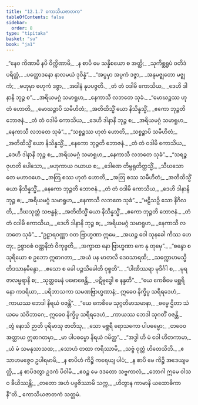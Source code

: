 ```yaml
---
title: "12.1.7 ကောသိယဇာတက"
tableOfContents: false
sidebar:
  order: 8
type: "tipitaka"
basket: "su"
book: "ja1"
---
```



<DynamicBreadcrumb />

<Division number="73" book="ja1">

<Paragraph number="2317" type="verses" book="ja1">
_“နေဝ ကိဏာမိ နပိ ဝိက္ကိဏာမိ,_  
_န စာပိ မေ သန္နိစယော စ အတ္ထိ;_  
_သုကိစ္ဆရူပံ ဝတိဒံ ပရိတ္တံ,_  
_ပတ္ထောဒနော နာလမယံ ဒုဝိန္နံ”._  

</Paragraph>

</Division>
<Division number="74" book="ja1">

<Paragraph number="2318" type="verses" book="ja1">
_“အပ္ပမှာ အပ္ပကံ ဒဇ္ဇာ,_  
_အနုမဇ္ဈတော မဇ္ဈကံ;_  
_ဗဟုမှာ ဗဟုကံ ဒဇ္ဇာ,_  
_အဒါနံ နုပပဇ္ဇတိ._  

</Paragraph>

</Division>
<Division number="75" book="ja1">

<Paragraph number="2319" type="verses" book="ja1">
_တံ တံ ဝဒါမိ ကောသိယ,_  
_ဒေဟိ ဒါနာနိ ဘုဉ္ဇ စ”._  
_အရိယမဂ္ဂံ သမာရူဟ,_  
_နေကာသီ လဘတေ သုခံ._  

</Paragraph>

</Division>
<Division number="76" book="ja1">

<Paragraph number="2320" type="verses" book="ja1">
_“မောဃဉ္စဿ ဟုတံ ဟောတိ,_  
_မောဃဉ္စာပိ သမီဟိတံ;_  
_အတိထိသ္မိံ ယော နိသိန္နသ္မိံ,_  
_ဧကော ဘုဉ္ဇတိ ဘောဇနံ._  

</Paragraph>

</Division>
<Division number="77" book="ja1">

<Paragraph number="2321" type="verses" book="ja1">
_တံ တံ ဝဒါမိ ကောသိယ,_  
_ဒေဟိ ဒါနာနိ ဘုဉ္ဇ စ;_  
_အရိယမဂ္ဂံ သမာရူဟ,_  
_နေကာသီ လဘတေ သုခံ”._  

</Paragraph>

</Division>
<Division number="78" book="ja1">

<Paragraph number="2322" type="verses" book="ja1">
_“သစ္စဉ္စဿ ဟုတံ ဟောတိ,_  
_သစ္စဉ္စာပိ သမီဟိတံ;_  
_အတိထိသ္မိံ ယော နိသိန္နသ္မိံ,_  
_နေကော ဘုဉ္ဇတိ ဘောဇနံ._  

</Paragraph>

</Division>
<Division number="79" book="ja1">

<Paragraph number="2323" type="verses" book="ja1">
_တံ တံ ဝဒါမိ ကောသိယ,_  
_ဒေဟိ ဒါနာနိ ဘုဉ္ဇ စ;_  
_အရိယမဂ္ဂံ သမာရူဟ,_  
_နေကာသီ လဘတေ သုခံ”._  

</Paragraph>

</Division>
<Division number="80" book="ja1">

<Paragraph number="2324" type="verses" book="ja1">
_“သရဉ္စ ဇုဟတိ ပေါသော,_  
_ဗဟုကာယ ဂယာယ စ;_  
_ဒေါဏေ တိမ္ဗရုတိတ္ထသ္မိံ,_  
_သီဃသောတေ မဟာဝဟေ._  

</Paragraph>

</Division>
<Division number="81" book="ja1">

<Paragraph number="2325" type="verses" book="ja1">
_အတြ စဿ ဟုတံ ဟောတိ,_  
_အတြ စဿ သမီဟိတံ;_  
_အတိထိသ္မိံ ယော နိသိန္နသ္မိံ,_  
_နေကော ဘုဉ္ဇတိ ဘောဇနံ._  

</Paragraph>

</Division>
<Division number="82" book="ja1">

<Paragraph number="2326" type="verses" book="ja1">
_တံ တံ ဝဒါမိ ကောသိယ,_  
_ဒေဟိ ဒါနာနိ ဘုဉ္ဇ စ;_  
_အရိယမဂ္ဂံ သမာရူဟ,_  
_နေကာသီ လဘတေ သုခံ”._  

</Paragraph>

</Division>
<Division number="83" book="ja1">

<Paragraph number="2327" type="verses" book="ja1">
_“ဗဠိသဉှိ သော နိဂိလတိ,_  
_ဒီဃသုတ္တံ သဗန္ဓနံ;_  
_အတိထိသ္မိံ ယော နိသိန္နသ္မိံ,_  
_ဧကော ဘုဉ္ဇတိ ဘောဇနံ._  

</Paragraph>

</Division>
<Division number="84" book="ja1">

<Paragraph number="2328" type="verses" book="ja1">
_တံ တံ ဝဒါမိ ကောသိယ,_  
_ဒေဟိ ဒါနာနိ ဘုဉ္ဇ စ;_  
_အရိယမဂ္ဂံ သမာရူဟ,_  
_နေကာသီ လဘတေ သုခံ”._  

</Paragraph>

</Division>
<Division number="85" book="ja1">

<Paragraph number="2329" type="verses" book="ja1">
_“ဥဠာရဝဏ္ဏာ ဝတ ဗြာဟ္မဏာ ဣမေ,_  
_အယဉ္စ ဝေါ သုနခေါ ကိဿ ဟေတု;_  
ဥစ္စာဝစံ ဝဏ္ဏနိဘံ ဝိကုဗ္ဗတိ,_  
_အက္ခာထ နော ဗြာဟ္မဏာ ကေ နု တုမှေ”._  

</Paragraph>

</Division>
<Division number="86" book="ja1">

<Paragraph number="2330" type="verses" book="ja1">
_“စန္ဒော စ သုရိယော စ ဥဘော ဣဓာဂတာ,_  
_အယံ ပန မာတလိ ဒေဝသာရထိ;_  
_သက္ကောဟမသ္မိ တိဒသာနမိန္ဒော,_  
_ဧသော စ ခေါ ပဉ္စသိခေါတိ ဝုစ္စတိ”._  

</Paragraph>

</Division>
<Division number="87" book="ja1">

<Paragraph number="2331" type="verses" book="ja1">
_“ပါဏိဿရာ မုဒိင်္ဂါ စ,_  
_မုရဇာလမ္ဗရာနိ စ;_  
_သုတ္တမေနံ ပဗောဓေန္တိ,_  
_ပဋိဗုဒ္ဓေါ စ နန္ဒတိ”._  

</Paragraph>

</Division>
<Division number="88" book="ja1">

<Paragraph number="2332" type="verses" book="ja1">
_“ယေ ကေစိမေ မစ္ဆရိနော ကဒရိယာ,_  
_ပရိဘာသကာ သမဏဗြာဟ္မဏာနံ;_  
ဣဓေဝ နိက္ခိပ္ပ သရီရဒေဟံ,_  
_ကာယဿ ဘေဒါ နိရယံ ဝဇန္တိ”._  

</Paragraph>

</Division>
<Division number="89" book="ja1">

<Paragraph number="2333" type="verses" book="ja1">
_“ယေ ကေစိမေ သုဂ္ဂတိမာသမာနာ,_  
_ဓမ္မေ ဌိတာ သံယမေ သံဝိဘာဂေ;_  
ဣဓေဝ နိက္ခိပ္ပ သရီရဒေဟံ,_  
_ကာယဿ ဘေဒါ သုဂတိံ ဝဇန္တိ._  

</Paragraph>

</Division>
<Division number="90" book="ja1">

<Paragraph number="2334" type="verses" book="ja1">
_တွံ နောသိ ဉာတိ ပုရိမာသု ဇာတိသု,_  
_သော မစ္ဆရီ ရောသကော ပါပဓမ္မော;_  
_တဝေဝ အတ္ထာယ ဣဓာဂတမှာ,_  
_မာ ပါပဓမ္မော နိရယံ ဂမိတ္ထ”._  

</Paragraph>

</Division>
<Division number="91" book="ja1">

<Paragraph number="2335" type="verses" book="ja1">
_“အဒ္ဓါ ဟိ မံ ဝေါ ဟိတကာမာ,_  
_ယံ မံ သမနုသာသထ;_  
_သောဟံ တထာ ကရိဿာမိ,_  
_သဗ္ဗံ ဝုတ္တံ ဟိတေသိဘိ._  

</Paragraph>

</Division>
<Division number="92" book="ja1">

<Paragraph number="2336" type="verses" book="ja1">
_ဧသာဟမဇ္ဇေဝ ဥပါရမာမိ,_  
_န စာပိဟံ ကိဉ္စိ ကရေယျ ပါပံ;_  
_န စာပိ မေ ကိဉ္စိ အဒေယျမတ္ထိ,_  
_န စာပိဒတွာ ဥဒကံ ပိဝါမိ._  

</Paragraph>

</Division>
<Division number="93" book="ja1">

<Paragraph number="2337" type="verses" book="ja1">
_ဧဝဉ္စ မေ ဒဒတော သဗ္ဗကာလံ,_  
_ဘောဂါ ဣမေ ဝါသဝ ခီယိဿန္တိ;_  
_တတော အဟံ ပဗ္ဗဇိဿာမိ သက္က,_  
_ဟိတွာန ကာမာနိ ယထောဓိကာနီ”တိ._  


</Paragraph>
</Division>

<Paragraph number="2338" type="center" book="ja1">
ကောသိယဇာတကံ သတ္တမံ.
</Paragraph>